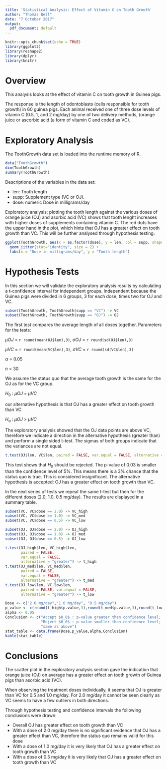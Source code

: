 ```yaml
---
title: 'Statistical Analysis: Effect of Vitamin C on Tooth Growth'
author: "Thomas Bell"
date: "7 October 2017"
output:
  pdf_document: default
---
```


```r
knitr::opts_chunk$set(echo = TRUE)
library(ggplot2)
library(reshape2)
library(dplyr)
library(knitr)
```

# Overview
This analysis looks at the effect of vitamin C on tooth growth in Guinea pigs.

The response is the length of odontoblasts (cells responsible for tooth growth) in 60 guinea pigs. Each animal received one of three dose levels of vitamin C (0.5, 1, and 2 mg/day) by one of two delivery methods, (orange juice or ascorbic acid (a form of vitamin C and coded as VC).

# Exploratory Analysis
The ToothGrowth data set is loaded into the runtime memory of R.

```r
data("ToothGrowth")
dim(ToothGrowth)
summary(ToothGrowth)
```

Descriptions of the variables in the data set:

* len: Tooth length
* supp: Supplement type (VC or OJ).
* dose: numeric Dose in milligrams/day

Exploratory analysis; plotting the tooth length against the various doses of orange juice (OJ) and asorbic acid (VC) shows that tooth lenght increases with higher doses of supplements containing vitamin C. The red dots have the upper hand in the plot, which hints that OJ has a greater effect on tooth growth than VC. This will be further analysed through hypothesis testing.  

```r
ggplot(ToothGrowth, aes(x = as.factor(dose), y = len, col = supp, shape = supp)) + 
  geom_jitter(stat="identity", size = 2) + 
  labs(x = "Dose in milligrams/day", y = "Tooth length")
```

# Hypothesis Tests
In this section we will validate the exploratory analysis results by calculating a t-confidence interval for independent groups. Independent because the Guinea pigs were divided in 6 groups, 3 for each dose, times two for OJ and VC.

```r
subset(ToothGrowth, ToothGrowth$supp == "VC") -> VC
subset(ToothGrowth, ToothGrowth$supp == "OJ") -> OJ
```

The first test compares the average length of all doses together. Parameters for the tests:

$\mu OJ$ = `r round(mean(OJ$len),3)`, $\sigma OJ$ = `r round(sd(OJ$len),3)`

$\mu VC$ = `r round(mean(VC$len),3)`, $\sigma VC$ = `r round(sd(VC$len),3)`

$\alpha$ = 0.05

$n$ = 30

We assume the status quo that the average tooth growth is the same for the OJ as for the VC group.

$H_0$ : $\mu OJ$ = $\mu VC$

our alternative hypothesis is that OJ has a greater effect on tooth growth than VC 

$H_a$ : $\mu OJ$ > $\mu VC$

The exploratory analysis showed that the OJ data points are above VC, therefore we indicate a direction in the alternative hypothesis (greater than) and perform a single sided t-test. The sigmas of both groups indicate that the variances are not equal.

```r
t.test(OJ$len, VC$len, paired = FALSE, var.equal = FALSE, alternative = "greater")
```

This test shows that $H_0$ should be rejected. The p-value of 0.03 is smaller than the confidence level of 5%. This means there is a 3% chance that the status quo is true. This is considered insignificant. The alternative hypothesis is accepted: OJ has a greater effect on tooth growth than VC.

In the next series of tests we repeat the same t-test but then for the different doses (2.0, 1.0, 0.5 mg/day). The results are displayed in a summary table.

```r
subset(VC, VC$dose == 2.0) -> VC_high
subset(VC, VC$dose == 1.0) -> VC_med
subset(VC, VC$dose == 0.5) -> VC_low

subset(OJ, OJ$dose == 2.0) -> OJ_high
subset(OJ, OJ$dose == 1.0) -> OJ_med
subset(OJ, OJ$dose == 0.5) -> OJ_low

t.test(OJ_high$len, VC_high$len, 
       paired = FALSE, 
       var.equal = FALSE, 
       alternative = "greater") -> t_high
t.test(OJ_med$len, VC_med$len, 
       paired = FALSE, 
       var.equal = FALSE, 
       alternative = "greater") -> t_med
t.test(OJ_low$len, VC_low$len, 
       paired = FALSE, var.equal = FALSE, 
       alternative = "greater") -> t_low

Dose <- c("2.0 mg/day","1.0 mg/day", "0.5 mg/day")
p_value <- c(round(t_high$p.value,3),round(t_med$p.value,3),round(t_low$p.value,3))
alpha <- 0.05
Conclusion <- c("Accept $H_0$ : p-value greater than confidence level; 5,18%", 
                "Reject $H_0$ : p-value smaller than confidence level; accept $H_a$", 
                "same as above")
stat_table <- data.frame(Dose,p_value,alpha,Conclusion)
kable(stat_table)
```

# Conclusions
The scatter plot in the exploratory analysis section gave the indication that orange juice (OJ) on average has a greater effect on tooth growth of Guinea pigs than asorbic acid (VC).

When observing the treatment doses individually, it seems that OJ is greater than VC for 0.5 and 1.0 mg/day. For 2.0 mg/day it cannot be seen clearly as VC seems to have a few outliers in both directions.

Through hypothesis testing and confidence intervals the following conclusions were drawn:

* Overall OJ has greater effect on tooth growth than VC
* With a dose of 2.0 mg/day there is no significant evidence that OJ has a greater effect than VC, therefore the status quo remains valid for this dose
* With a dose of 1.0 mg/day it is very likely that OJ has a greater effect on tooth growth than VC
* With a dose of 0.5 mg/day it is very likely that OJ has a greater effect on tooth growth than VC